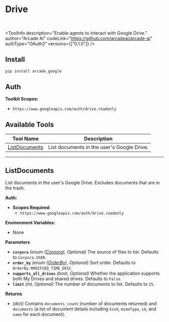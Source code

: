 # Drive

<br />


<ToolInfo
  description="Enable agents to interact with Google Drive."
  author="Arcade AI"
  codeLink="https://github.com/arcadeai/arcade-ai"
  authType="OAuth2"
  versions={["0.1.0"]}
/>

<Badges repo="arcadeai/arcade_google" />

## Install

```bash
pip install arcade_google
```

## Auth

**Toolkit Scopes:**

- `https://www.googleapis.com/auth/drive.readonly`


## Available Tools

| Tool Name                             | Description                                                     |
|---------------------------------------|-----------------------------------------------------------------|
| [ListDocuments](#listdocuments)       | List documents in the user's Google Drive.                      |

---

## ListDocuments

List documents in the user's Google Drive. Excludes documents that are in the trash.

**Auth:**

- **Scopes Required:**
  - `https://www.googleapis.com/auth/drive.readonly`

**Environment Variables:**

- None

**Parameters**

- **`corpora`** _(enum ([Corpora](/integrations/toolkits/Google/common#corpora)), Optional)_ The source of files to list. Defaults to `Corpora.USER`.
- **`order_by`** _(enum ([OrderBy](/integrations/toolkits/Google/common#orderby)), Optional)_ Sort order. Defaults to `OrderBy.MODIFIED_TIME_DESC`.
- **`supports_all_drives`** _(bool, Optional)_ Whether the application supports both My Drives and shared drives. Defaults to `False`.
- **`limit`** _(int, Optional)_ The number of documents to list. Defaults to `25`.

**Returns**

- _(dict)_ Contains `documents_count` (number of documents returned) and `documents` (a list of document details including `kind`, `mimeType`, `id`, and `name` for each document).

